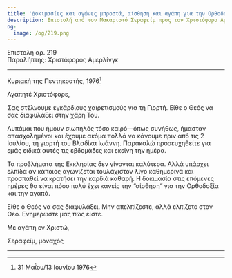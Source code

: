 ```yaml
---
title: 'Δοκιμασίες και αγώνες μπροστά, αίσθηση και αγάπη για την Ορθοδοξία'
description: Επιστολή από τον Μακαριστό Σεραφείμ προς τον Χριστόφορο Αμερλίνγκ.
og:
  image: /og/219.png
---
```


<div style={{textAlign:'right', fontFamily:'monospace'}}>Επιστολή αρ. 219</div>
<div style={{textAlign:'left', fontFamily:'monospace'}}>Παραλήπτης: Χριστόφορος Αμερλίνγκ</div>

---

Κυριακή της Πεντηκοστής, 1976[^1]

Αγαπητέ Χριστόφορε,

Σας στέλνουμε εγκάρδιους χαιρετισμούς για τη Γιορτή. Είθε ο Θεός να σας διαφυλάξει στην χάρη Του.

Λυπάμαι που ήμουν σιωπηλός τόσο καιρό—όπως συνήθως, ήμασταν απασχολημένοι και έχουμε ακόμα πολλά να κάνουμε πριν από τις 2 Ιουλίου, τη γιορτή του Βλαδίκα Ιωάννη. Παρακαλώ προσευχηθείτε για εμάς ειδικά αυτές τις εβδομάδες και εκείνη την ημέρα.

Τα προβλήματα της Εκκλησίας δεν γίνονται καλύτερα. Αλλά υπάρχει ελπίδα αν κάποιος αγωνίζεται τουλάχιστον λίγο καθημερινά και προσπαθεί να κρατήσει την καρδιά καθαρή. Η δοκιμασία στις επόμενες ημέρες θα είναι πόσο πολύ έχει κανείς την “αίσθηση” για την Ορθοδοξία και την αγαπά.

Είθε ο Θεός να σας διαφυλάξει. Μην απελπίζεστε, αλλά ελπίζετε στον Θεό. Ενημερώστε μας πώς είστε.

Με αγάπη εν Χριστώ,

Σεραφείμ, μοναχός

---

[^1]: 31 Μαΐου/13 Ιουνίου 1976